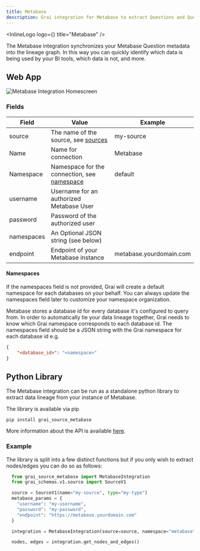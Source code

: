 ```yaml
---
title: Metabase
description: Grai integration for Metabase to extract Questions and Queries bringing data intelligence into your data observability stack.
---
```



<InlineLogo logo={<MetabaseIcon />} title="Metabase" />

The Metabase integration synchronizes your Metabase Question metadata into the lineage graph.
In this way you can quickly identify which data is being used by your BI tools, which data is not, and more.

## Web App

<Image
  src="/images/docs/core/integrations/metabase.png"
  height={600}
  width={1200}
  alt="Metabase Integration Homescreen"
/>

### Fields

| Field           | Value                                                              | Example  |
| --------------- | ------------------------------------------------------------------ | -------- |
| source    | The name of the source, see [sources](/concepts/sources)           | my-source |
| Name            | Name for connection                                                | Metabase |
| Namespace       | Namespace for the connection, see [namespace](/concepts/namespace) | default  |
| username        | Username for an authorized Metabase User                           |          |
| password        | Password of the authorized user                                    |          |
| namespaces      | An Optional JSON string (see below)                                |          |
| endpoint        | Endpoint of your Metabase instance                        | metabase.yourdomain.com          |

#### Namespaces

<Callout type="info" emoji="ℹ️">
  If the namespaces field is not provided, Grai will create a default namespace for each databases on your behalf.
  You can always update the namespaces field later to customize your namespace organization.
</Callout>

Metabase stores a database id for every database it's configured to query from.
In order to automatically tie your data lineage together, Grai needs to know which Grai namespace corresponds to each database id.
The namespaces field should be a JSON string with the Grai namespace for each database id e.g.

```json
{
    "<database_id>": "<namespace>"
}
```


## Python Library

The Metabase integration can be run as a standalone python library to extract data lineage from your instance of Metabase.

The library is available via pip


```shell copy
pip install grai_source_metabase
```

More information about the API is available [here](/api-docs/grai_source_metabase/base).

### Example

The library is split into a few distinct functions but if you only wish to extract nodes/edges you can do
so as follows:

```python copy
  from grai_source_metabase import MetabaseIntegration
  from grai_schemas.v1.source import SourceV1

  source = SourceV1(name="my-source", type="my-type")
  metabase_params = {
    "username": "my-username",
    "password": "my-password",
    "endpoint": "https://metabase.yourdomain.com"
  }

  integration = MetabaseIntegration(source=source, namespace="metabase", **metabase_params)

  nodes, edges = integration.get_nodes_and_edges()
```
